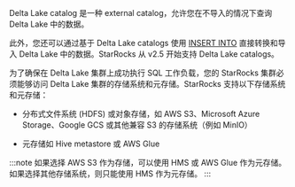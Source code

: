 Delta Lake catalog 是一种 external catalog，允许您在不导入的情况下查询 Delta Lake 中的数据。

此外，您还可以通过基于 Delta Lake catalogs 使用 [INSERT INTO](/sql-reference/sql-statements/loading_unloading/INSERT.md) 直接转换和导入 Delta Lake 中的数据。StarRocks 从 v2.5 开始支持 Delta Lake catalogs。

为了确保在 Delta Lake 集群上成功执行 SQL 工作负载，您的 StarRocks 集群必须能够访问 Delta Lake 集群的存储系统和元存储。StarRocks 支持以下存储系统和元存储：

- 分布式文件系统 (HDFS) 或对象存储，如 AWS S3、Microsoft Azure Storage、Google GCS 或其他兼容 S3 的存储系统（例如 MinIO）

- 元存储如 Hive metastore 或 AWS Glue

:::note
如果选择 AWS S3 作为存储，可以使用 HMS 或 AWS Glue 作为元存储。如果选择其他存储系统，则只能使用 HMS 作为元存储。
:::
